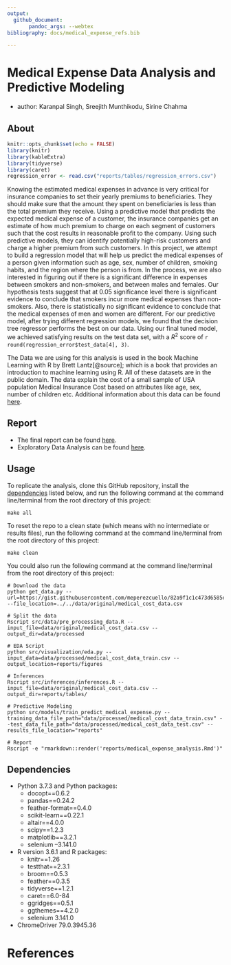 ```yaml
---
output: 
  github_document:
       pandoc_args: --webtex
bibliography: docs/medical_expense_refs.bib

---
```



# Medical Expense Data Analysis and Predictive Modeling
- author: Karanpal	Singh, Sreejith	Munthikodu, Sirine	Chahma


## About
```r
knitr::opts_chunk$set(echo = FALSE)
library(knitr)
library(kableExtra)
library(tidyverse)
library(caret)
regression_error <- read.csv("reports/tables/regression_errors.csv")
```

Knowing the estimated medical expenses in advance is very critical for insurance companies to set their yearly premiums to beneficiaries. They should make sure that the amount they spent on beneficiaries is less than the total premium they receive. Using a predictive model that predicts the expected medical expense of a customer, the insurance companies get an estimate of how much premium to charge on each segment of customers such that the cost results in reasonable profit to the company. Using such predictive models, they can identify potentially high-risk customers and charge a higher premium from such customers.  In this project, we attempt to build a regression model that will help us predict the medical expenses of a person given information such as age, sex, number of children, smoking habits, and the region where the person is from. In the process, we are also interested in figuring out if there is a significant difference in expenses between smokers and non-smokers, and between males and females. Our hypothesis tests suggest that at 0.05 significance level there is significant evidence to conclude that smokers incur more medical expenses than non-smokers. Also, there is statistically no significant evidence to conclude that the medical expenses of men and women are different. For our predictive model, after trying different regression models, we found that the decision tree regressor performs the best on our data. Using our final tuned model, we achieved satisfying results on the test data set, with a $R^2$ score of `r round(regression_error$test_data[4], 3)`. 

The Data we are using for this analysis is used in the book Machine Learning with R by Brett Lantz[@source]; which is a book that provides an introduction to machine learning using R. All of these datasets are in the public domain. The data explain the cost of a small sample of USA population Medical Insurance Cost based on attributes like age, sex, number of children etc. Additional information about this data can be found [here](https://gist.github.com/meperezcuello/82a9f1c1c473d6585e750ad2e3c05a41).


## Report
- The final report can be found [here](https://github.com/UBC-MDS/DSCI_522_group_401/blob/master/reports/medical_expense_analysis.md). 
- Exploratory Data Analysis can be found [here](https://github.com/UBC-MDS/DSCI_522_group_401/blob/master/notebooks/EDA.ipynb).

## Usage


To replicate the analysis, clone this GitHub repository, install the [dependencies](#dependencies) listed below, and run the following command at the command line/terminal from the root directory of this project:

```
make all
```

To reset the repo to a clean state (which means with no intermediate or results files), run the following command at the command line/terminal from the root directory of this project:

```
make clean
```

You could also run the following command at the command line/terminal from the root directory of this project:

```{}
# Download the data
python get_data.py --url=https://gist.githubusercontent.com/meperezcuello/82a9f1c1c473d6585e750ad2e3c05a41/raw/d42d226d0dd64e7f5395a0eec1b9190a10edbc03/Medical_Cost.csv --file_location=../../data/original/medical_cost_data.csv
``` 

```{}
# Split the data
Rscript src/data/pre_processing_data.R --input_file=data/original/medical_cost_data.csv --output_dir=data/processed
``` 

```{}
# EDA Script
python src/visualization/eda.py --input_data=data/processed/medical_cost_data_train.csv --output_location=reports/figures
```

```{}
# Inferences
Rscript src/inferences/inferences.R --input_file=data/original/medical_cost_data.csv --output_dir=reports/tables/
```

```{}
# Predictive Modeling
python src/models/train_predict_medical_expense.py --training_data_file_path="data/processed/medical_cost_data_train.csv" --test_data_file_path="data/processed/medical_cost_data_test.csv" --results_file_location="reports"
```

```{}
# Report
Rscript -e "rmarkdown::render('reports/medical_expense_analysis.Rmd')"
```

## Dependencies
- Python 3.7.3 and Python packages:
  - docopt==0.6.2
  - pandas==0.24.2
  - feather-format==0.4.0
  - scikit-learn==0.22.1
  - altair==4.0.0
  - scipy==1.2.3
  - matplotlib==3.2.1
  - selenium --3.141.0
- R version 3.6.1 and R packages:
  - knitr==1.26
  - testthat==2.3.1
  - broom==0.5.3
  - feather==0.3.5
  - tidyverse==1.2.1
  - caret==6.0-84
  - ggridges==0.5.1
  - ggthemes==4.2.0
  - selenium 3.141.0
- ChromeDriver 79.0.3945.36

# References